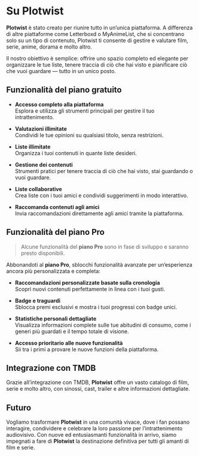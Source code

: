 # Su Plotwist

**Plotwist** è stato creato per riunire tutto in un’unica piattaforma. A differenza di altre piattaforme come Letterboxd o MyAnimeList, che si concentrano solo su un tipo di contenuto, Plotwist ti consente di gestire e valutare film, serie, anime, dorama e molto altro.

Il nostro obiettivo è semplice: offrire uno spazio completo ed elegante per organizzare le tue liste, tenere traccia di ciò che hai visto e pianificare ciò che vuoi guardare — tutto in un unico posto.

## Funzionalità del piano gratuito

- **Accesso completo alla piattaforma**  
  Esplora e utilizza gli strumenti principali per gestire il tuo intrattenimento.  

- **Valutazioni illimitate**  
  Condividi le tue opinioni su qualsiasi titolo, senza restrizioni.  

- **Liste illimitate**  
  Organizza i tuoi contenuti in quante liste desideri.  

- **Gestione dei contenuti**  
  Strumenti pratici per tenere traccia di ciò che hai visto, stai guardando o vuoi guardare.  

- **Liste collaborative**  
  Crea liste con i tuoi amici e condividi suggerimenti in modo interattivo.  

- **Raccomanda contenuti agli amici**  
  Invia raccomandazioni direttamente agli amici tramite la piattaforma.  

## Funzionalità del piano Pro

> Alcune funzionalità del **piano Pro** sono in fase di sviluppo e saranno presto disponibili.

Abbonandoti al **piano Pro**, sblocchi funzionalità avanzate per un’esperienza ancora più personalizzata e completa:

- **Raccomandazioni personalizzate basate sulla cronologia**  
  Scopri nuovi contenuti perfettamente in linea con i tuoi gusti.  

- **Badge e traguardi**  
  Sblocca premi esclusivi e mostra i tuoi progressi con badge unici.  

- **Statistiche personali dettagliate**  
  Visualizza informazioni complete sulle tue abitudini di consumo, come i generi più guardati e il tempo totale di visione.  

- **Accesso prioritario alle nuove funzionalità**  
  Sii tra i primi a provare le nuove funzioni della piattaforma.  

## Integrazione con TMDB

Grazie all’integrazione con TMDB, **Plotwist** offre un vasto catalogo di film, serie e molto altro, con sinossi, cast, trailer e altre informazioni dettagliate.

## Futuro

Vogliamo trasformare **Plotwist** in una comunità vivace, dove i fan possano interagire, condividere e celebrare la loro passione per l’intrattenimento audiovisivo. Con nuove ed entusiasmanti funzionalità in arrivo, siamo impegnati a fare di **Plotwist** la destinazione definitiva per tutti gli amanti di film e serie.
